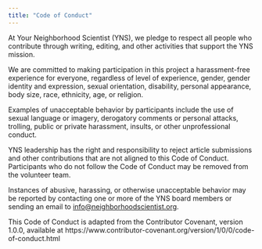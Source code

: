 ```yaml
---
title: "Code of Conduct"
---
```


At Your Neighborhood Scientist (YNS), we pledge to respect all people
who contribute through writing, editing, and other activities that support the YNS mission.

We are committed to making participation in this project a harassment-free
experience for everyone, regardless of level of experience, gender, gender
identity and expression, sexual orientation, disability, personal appearance,
body size, race, ethnicity, age, or religion.

Examples of unacceptable behavior by participants include the use of sexual
language or imagery, derogatory comments or personal attacks, trolling, public
or private harassment, insults, or other unprofessional conduct.

YNS leadership has the right and responsibility to reject article submissions
and other contributions that are not aligned to this Code of Conduct.
Participants who do not follow the Code of Conduct may be removed from the volunteer team.

Instances of abusive, harassing, or otherwise unacceptable behavior may be
reported by contacting one or more of the YNS board members or sending an email
to <info@neighborhoodscientist.org>.

This Code of Conduct is adapted from the Contributor Covenant, version 1.0.0,
available at
https://www.contributor-covenant.org/version/1/0/0/code-of-conduct.html
